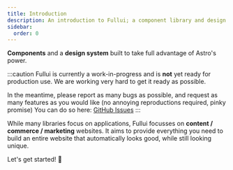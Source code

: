 ```yaml
---
title: Introduction
description: An introduction to Fullui; a component library and design system built for Astro.
sidebar:
  order: 0
---
```


**Components** and a **design system** built to take full advantage of Astro's power.

:::caution
Fullui is currently a work-in-progress and is **not** yet ready for production use. We are working very hard to get it ready as possible. 

In the meantime, please report as many bugs as possible, and request as many features as you would like (no annoying reproductions required,   pinky promise) You can do so here: [GitHub Issues](https://github.com/fulldevlabs/fullui/issues)
:::

While many libraries focus on applications, Fullui focusses on __content / commerce / marketing__ websites. It aims to provide everything you need to build an entire website that automatically looks good, while still looking unique.

Let's get started! 🚀